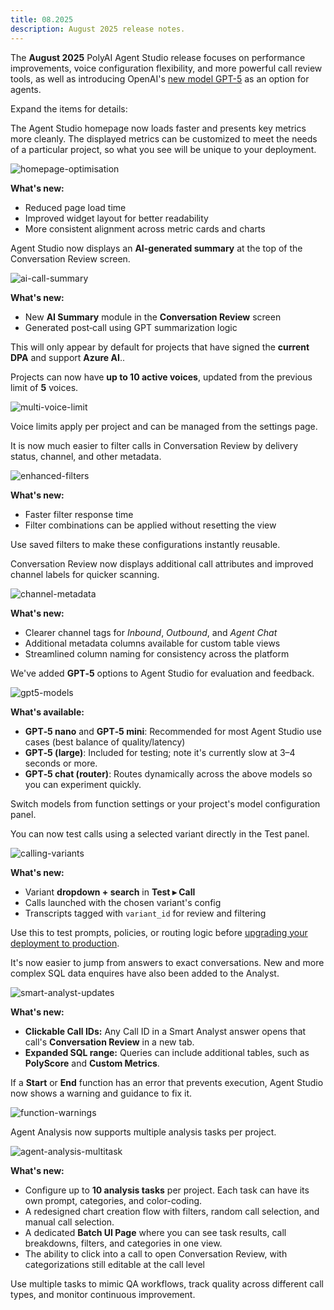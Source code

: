 ```yaml
---
title: 08.2025
description: August 2025 release notes.
---
```


The **August 2025** PolyAI Agent Studio release focuses on performance improvements, voice configuration flexibility, and more powerful call review tools, as well as introducing
OpenAI's [new model GPT-5](https://openai.com/index/introducing-gpt-5/) as an option for agents.

Expand the items for details:

<AccordionGroup>

<Accordion title="Home page updates" icon="house">

The Agent Studio homepage now loads faster and presents key metrics more cleanly. The displayed metrics can be customized to meet the needs of a particular project, so what you see will be unique to your deployment.

![homepage-optimisation](/images/release-notes/2508/homepage.png)

**What's new:**

- Reduced page load time
- Improved widget layout for better readability
- More consistent alignment across metric cards and charts

</Accordion>

<Accordion title="AI call summaries" icon="file-lines">

Agent Studio now displays an **AI-generated summary** at the top of the Conversation Review screen.

![ai-call-summary](/images/release-notes/2508/ai-summary.png)

**What's new:**

- New **AI Summary** module in the **Conversation Review** screen
- Generated post‑call using GPT summarization logic

<Warning>This will only appear by default for projects that have signed the **current DPA** and support **Azure AI**..</Warning>

</Accordion>

<Accordion title="Multi-voice limit increase" icon="waveform">

Projects can now have **up to 10 active voices**, updated from the previous limit of **5** voices.

![multi-voice-limit](/images/release-notes/2508/multi-voice.png)

Voice limits apply per project and can be managed from the settings page.

</Accordion>

<Accordion title="New call review filters" icon="filter">

It is now much easier to filter calls in Conversation Review by delivery status, channel, and other metadata.

![enhanced-filters](/images/release-notes/2508/table-filters.png)

**What's new:**

- Faster filter response time
- Filter combinations can be applied without resetting the view

<Tip>Use saved filters to make these configurations instantly reusable.</Tip>

</Accordion>

<Accordion title="Updated channel display" icon="list">

Conversation Review now displays additional call attributes and improved channel labels for quicker scanning.

![channel-metadata](/images/release-notes/2508/channel.png)

**What's new:**

- Clearer channel tags for *Inbound*, *Outbound*, and *Agent Chat*
- Additional metadata columns available for custom table views
- Streamlined column naming for consistency across the platform

</Accordion>

<Accordion title="GPT‑5 models in Agent Studio (experimental)" icon="sparkles">

We've added **GPT‑5** options to Agent Studio for evaluation and feedback.

![gpt5-models](/images/release-notes/2508/gpt-5.png)

**What's available:**

- **GPT‑5 nano** and **GPT‑5 mini**: Recommended for most Agent Studio use cases (best balance of quality/latency)
- **GPT‑5 (large)**: Included for testing; note it's currently slow at 3–4 seconds or more.
- **GPT‑5 chat (router)**: Routes dynamically across the above models so you can experiment quickly.

<Tip>Switch models from function settings or your project's model configuration panel.</Tip>

</Accordion>

<Accordion title="In-app calling with variants" icon="phone">

You can now test calls using a selected variant directly in the Test panel.

![calling-variants](/images/release-notes/2508/variant-chat.png)

**What's new:**

- Variant **dropdown + search** in **Test ▸ Call**
- Calls launched with the chosen variant's config
- Transcripts tagged with `variant_id` for review and filtering

<Tip>Use this to test prompts, policies, or routing logic before [upgrading your deployment to production](/environments-and-versions/introduction).</Tip>

</Accordion>

<Accordion title="Smart Analyst improvements" icon="magnifying-glass-chart">

It's now easier to jump from answers to exact conversations. New and more complex SQL data enquires have also been added to the Analyst.

![smart-analyst-updates](/images/release-notes/2508/smart-analyst.png)

**What's new:**

- **Clickable Call IDs:** Any Call ID in a Smart Analyst answer opens that call's **Conversation Review** in a new tab.
- **Expanded SQL range:** Queries can include additional tables, such as **PolyScore** and **Custom Metrics**.

</Accordion>

<Accordion title="Start/End function error warnings" icon="triangle-exclamation">

If a **Start** or **End** function has an error that prevents execution, Agent Studio now shows a warning and guidance to fix it.

![function-warnings](/images/release-notes/2508/function-warning.png)

</Accordion>

<Accordion title="Agent Analysis – Multi-task" icon="chart-pie">

Agent Analysis now supports multiple analysis tasks per project.

![agent-analysis-multitask](/images/release-notes/2508/agent-analysis.png)

**What's new:**

- Configure up to **10 analysis tasks** per project. Each task can have its own prompt, categories, and color-coding.
- A redesigned chart creation flow with filters, random call selection, and manual call selection.
- A dedicated **Batch UI Page** where you can see task results, call breakdowns, filters, and categories in one view.
- The ability to click into a call to open Conversation Review, with categorizations still editable at the call level

<Tip>Use multiple tasks to mimic QA workflows, track quality across different call types, and monitor continuous improvement.</Tip>

</Accordion>

</AccordionGroup>
